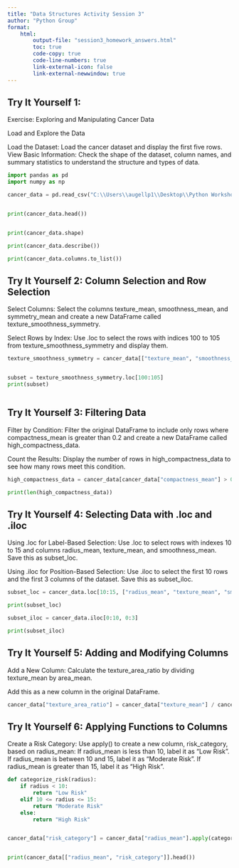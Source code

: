 ```yaml
---
title: "Data Structures Activity Session 3"
author: "Python Group"
format: 
    html:
        output-file: "session3_homework_answers.html"
        toc: true
        code-copy: true
        code-line-numbers: true
        link-external-icon: false
        link-external-newwindow: true
---
```



## Try It Yourself 1:

Exercise: Exploring and Manipulating Cancer Data

 Load and Explore the Data

Load the Dataset: Load the cancer dataset and display the first five rows.
View Basic Information: Check the shape of the dataset, column names, and summary statistics to understand the structure and types of data.
```python
import pandas as pd
import numpy as np

cancer_data = pd.read_csv("C:\\Users\\augellp1\\Desktop\\Python Workshop\\Python-Workshop_NEW\\quarto\\session3\\example_data\\Cancer_Data.csv")


print(cancer_data.head())


print(cancer_data.shape)

print(cancer_data.describe())

print(cancer_data.columns.to_list())


```


## Try It Yourself 2: Column Selection and Row Selection

Select Columns: Select the columns texture_mean, smoothness_mean, and symmetry_mean and create a new DataFrame called texture_smoothness_symmetry.

Select Rows by Index: Use .loc to select the rows with indices 100 to 105 from texture_smoothness_symmetry and display them.
```python

texture_smoothness_symmetry = cancer_data[["texture_mean", "smoothness_mean", "symmetry_mean"]]


subset = texture_smoothness_symmetry.loc[100:105]
print(subset)



```


## Try It Yourself 3: Filtering Data

Filter by Condition: Filter the original DataFrame to include only rows where compactness_mean is greater than 0.2 and create a new DataFrame called high_compactness_data.

Count the Results: Display the number of rows in high_compactness_data to see how many rows meet this condition.
```python

high_compactness_data = cancer_data[cancer_data["compactness_mean"] > 0.2]

print(len(high_compactness_data))


```


## Try It Yourself 4: Selecting Data with .loc and .iloc

Using .loc for Label-Based Selection: Use .loc to select rows with indexes 10 to 15 and columns radius_mean, texture_mean, and smoothness_mean. Save this as subset_loc.

Using .iloc for Position-Based Selection: Use .iloc to select the first 10 rows and the first 3 columns of the dataset. Save this as subset_iloc.
```python

subset_loc = cancer_data.loc[10:15, ["radius_mean", "texture_mean", "smoothness_mean"]]

print(subset_loc)

subset_iloc = cancer_data.iloc[0:10, 0:3]

print(subset_iloc)
```


## Try It Yourself 5: Adding and Modifying Columns

Add a New Column: Calculate the texture_area_ratio by dividing texture_mean by area_mean. 

Add this as a new column in the original DataFrame.
```python

cancer_data["texture_area_ratio"] = cancer_data["texture_mean"] / cancer_data["area_mean"]


```


## Try It Yourself 6: Applying Functions to Columns

Create a Risk Category: Use apply() to create a new column, risk_category, based on radius_mean:
If radius_mean is less than 10, label it as "Low Risk".
If radius_mean is between 10 and 15, label it as "Moderate Risk".
If radius_mean is greater than 15, label it as "High Risk".
```python
def categorize_risk(radius):
    if radius < 10:
        return "Low Risk"
    elif 10 <= radius <= 15:
        return "Moderate Risk"
    else:
        return "High Risk"


cancer_data["risk_category"] = cancer_data["radius_mean"].apply(categorize_risk)


print(cancer_data[["radius_mean", "risk_category"]].head())

```

